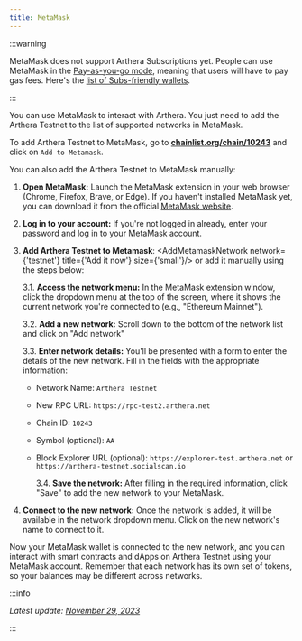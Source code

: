 ```yaml
---
title: MetaMask
---
```


:::warning

MetaMask does not support Arthera Subscriptions yet. People can use MetaMask in the [Pay-as-you-go mode](https://docs.arthera.net/learn/about-arthera/transaction-fees#pay-as-you-go-mode), meaning that users will have to pay gas fees. Here's the [list of Subs-friendly wallets](https://docs.arthera.net/learn/about-arthera/transaction-fees#pay-as-you-go-mode).

:::

You can use MetaMask to interact with Arthera. You just need to add the Arthera Testnet to the list of supported networks in MetaMask.

To add Arthera Testnet to MetaMask, go to **[chainlist.org/chain/10243](https://chainlist.org/chain/10243)** and click on `Add to Metamask`.

You can also add the Arthera Testnet to MetaMask manually:

1. **Open MetaMask:**
   Launch the MetaMask extension in your web browser (Chrome, Firefox, Brave, or Edge). If you haven't installed MetaMask yet, you can download it from the official [MetaMask website](https://metamask.io/download/).

2. **Log in to your account:**
   If you're not logged in already, enter your password and log in to your MetaMask account.

3. **Add Arthera Testnet to Metamask**: <AddMetamaskNetwork network={'testnet'} title={'Add it now'} size={'small'}/> or add it manually using the steps below:

   3.1. **Access the network menu:**
   In the MetaMask extension window, click the dropdown menu at the top of the screen, where it shows the current network you're connected to (e.g., "Ethereum Mainnet").

   3.2. **Add a new network:** Scroll down to the bottom of the network list and click on "Add network"

   3.3. **Enter network details:** You'll be presented with a form to enter the details of the new network. Fill in the fields with the appropriate information:

   - Network Name: `Arthera Testnet`
   - New RPC URL: `https://rpc-test2.arthera.net`
   - Chain ID: `10243`
   - Symbol (optional): `AA`
   - Block Explorer URL (optional): `https://explorer-test.arthera.net` or `https://arthera-testnet.socialscan.io`

     3.4. **Save the network:** After filling in the required information, click "Save" to add the new network to your MetaMask.

4. **Connect to the new network:** Once the network is added, it will be available in the network dropdown menu. Click on the new network's name to connect to it.

Now your MetaMask wallet is connected to the new network, and you can interact with smart contracts and dApps on Arthera Testnet using your MetaMask account.
Remember that each network has its own set of tokens, so your balances may be different across networks.

:::info

_Latest update: [November 29, 2023](https://github.com/artheranet/arthera-docs)_

:::
